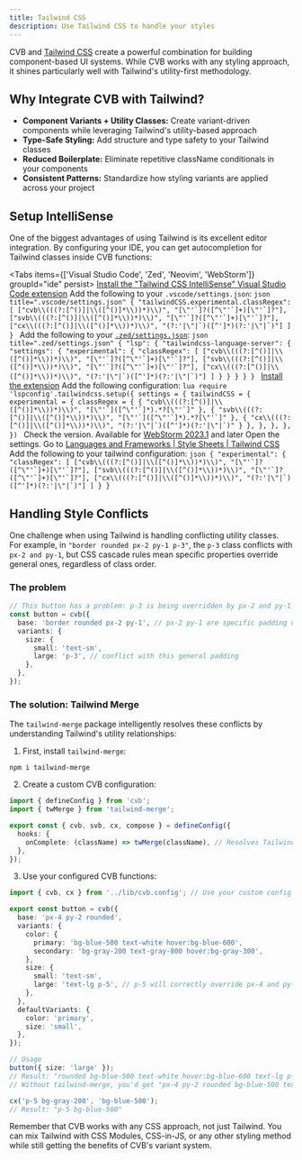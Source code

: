```yaml
---
title: Tailwind CSS
description: Use Tailwind CSS to handle your styles
---
```



CVB and [Tailwind CSS](https://tailwindcss.com/) create a powerful combination for building component-based UI systems. While CVB works with any styling approach, it shines particularly well with Tailwind's utility-first methodology.

## Why Integrate CVB with Tailwind?

- **Component Variants + Utility Classes:** Create variant-driven components while leveraging Tailwind's utility-based approach
- **Type-Safe Styling:** Add structure and type safety to your Tailwind classes
- **Reduced Boilerplate:** Eliminate repetitive className conditionals in your components
- **Consistent Patterns:** Standardize how styling variants are applied across your project

## Setup IntelliSense

One of the biggest advantages of using Tailwind is its excellent editor integration. By configuring your IDE, you can get autocompletion for Tailwind classes inside CVB functions:

<Tabs items={['Visual Studio Code', 'Zed', 'Neovim', 'WebStorm']} groupId="ide" persist>
  <Tab value="Visual Studio Code">
    <Steps>
      <Step>
        [Install the "Tailwind CSS IntelliSense" Visual Studio Code extension](https://marketplace.visualstudio.com/items?itemName=bradlc.vscode-tailwindcss)
      </Step>
      <Step>
        Add the following to your `.vscode/settings.json`:
        ```json title=".vscode/settings.json"
        {
          "tailwindCSS.experimental.classRegex": [
            ["cvb\\(((?:[^()]|\\([^()]*\\))*)\\)", "[\"'`]?([^\"'`]+)[\"'`]?"],
            ["svb\\(((?:[^()]|\\([^()]*\\))*)\\)", "[\"'`]?([^\"'`]+)[\"'`]?"],
            ["cx\\(((?:[^()]|\\([^()]*\\))*)\\)", "(?:'|\"|`)([^']*)(?:'|\"|`)"]
          ]
        }
        ```
      </Step>
    </Steps>
  </Tab>
  <Tab value="Zed">
    Add the following to your [`.zed/settings.json`](https://zed.dev/docs/configuring-zed#settings-files):
    ```json title=".zed/settings.json"
    {
      "lsp": {
        "tailwindcss-language-server": {
          "settings": {
            "experimental": {
              "classRegex": [
                ["cvb\\(((?:[^()]|\\([^()]*\\))*)\\)", "[\"'`]?([^\"'`]+)[\"'`]?"],
                ["svb\\(((?:[^()]|\\([^()]*\\))*)\\)", "[\"'`]?([^\"'`]+)[\"'`]?"],
                ["cx\\(((?:[^()]|\\([^()]*\\))*)\\)", "(?:'|\"|`)([^']*)(?:'|\"|`)"]
              ]
            }
          }
        }
      }
    }
    ```
  </Tab>
  <Tab value="Neovim">
    <Steps>
      <Step>
        [Install the extension](https://github.com/neovim/nvim-lspconfig/blob/master/doc/server_configurations.md#tailwindcss)
      </Step>
      <Step>
        Add the following configuration:
        ```lua
        require 'lspconfig'.tailwindcss.setup({
          settings = {
            tailwindCSS = {
              experimental = {
                classRegex = {
                  { "cvb\\(((?:[^()]|\\([^()]*\\))*)\\)", "[\"'`]([^\"'`]*).*?[\"'`]" },
                  { "svb\\(((?:[^()]|\\([^()]*\\))*)\\)", "[\"'`]([^\"'`]*).*?[\"'`]" },
                  { "cx\\(((?:[^()]|\\([^()]*\\))*)\\)", "(?:'|\"|`)([^']*)(?:'|\"|`)" }
                },
              },
            },
          },
        })
        ```
      </Step>
    </Steps>
  </Tab>
  <Tab value="WebStorm">
    <Steps>
      <Step>
        Check the version. Available for [WebStorm 2023.1](https://www.jetbrains.com/webstorm/whatsnew/) and later
      </Step>
      <Step>
        Open the settings. Go to [Languages and Frameworks | Style Sheets | Tailwind CSS](https://www.jetbrains.com/help/webstorm/tailwind-css.html#ws_css_tailwind_configuration)
      </Step>
      <Step>
        Add the following to your tailwind configuration:
        ```json
        {
          "experimental": {
            "classRegex": [
              ["cvb\\(((?:[^()]|\\([^()]*\\))*)\\)", "[\"'`]?([^\"'`]+)[\"'`]?"],
              ["svb\\(((?:[^()]|\\([^()]*\\))*)\\)", "[\"'`]?([^\"'`]+)[\"'`]?"],
              ["cx\\(((?:[^()]|\\([^()]*\\))*)\\)", "(?:'|\"|`)([^']*)(?:'|\"|`)"]
            ]
          }
        }
        ```
      </Step>
    </Steps>
  </Tab>
</Tabs>

## Handling Style Conflicts

One challenge when using Tailwind is handling conflicting utility classes. For example, in `"border rounded px-2 py-1 p-3"`, the `p-3` class conflicts with `px-2 and py-1`, but CSS cascade rules mean specific properties override general ones, regardless of class order.

### The problem

```ts
// This button has a problem: p-3 is being overridden by px-2 and py-1
const button = cvb({
  base: 'border rounded px-2 py-1', // px-2 py-1 are specific padding utilities
  variants: {
    size: {
      small: 'text-sm',
      large: 'p-3', // conflict with this general padding
    },
  },
});
```

### The solution: Tailwind Merge

The `tailwind-merge` package intelligently resolves these conflicts by understanding Tailwind's utility relationships:

1. First, install `tailwind-merge`:

```package-install
npm i tailwind-merge
```

2. Create a custom CVB configuration:

```ts title="cvb.config.ts"
import { defineConfig } from 'cvb';
import { twMerge } from 'tailwind-merge';

export const { cvb, svb, cx, compose } = defineConfig({
  hooks: {
    onComplete: (className) => twMerge(className), // Resolves Tailwind conflicts [!code highlight]
  },
});
```

3. Use your configured CVB functions:

```ts title="components/button.ts"
import { cvb, cx } from '../lib/cvb.config'; // Use your custom config

export const button = cvb({
  base: 'px-4 py-2 rounded',
  variants: {
    color: {
      primary: 'bg-blue-500 text-white hover:bg-blue-600',
      secondary: 'bg-gray-200 text-gray-800 hover:bg-gray-300',
    },
    size: {
      small: 'text-sm',
      large: 'text-lg p-5', // p-5 will correctly override px-4 and py-2
    },
  },
  defaultVariants: {
    color: 'primary',
    size: 'small',
  },
});

// Usage
button({ size: 'large' });
// Result: "rounded bg-blue-500 text-white hover:bg-blue-600 text-lg p-5"
// Without tailwind-merge, you'd get "px-4 py-2 rounded bg-blue-500 text-white hover:bg-blue-600 text-lg p-5"

cx('p-5 bg-gray-200', 'bg-blue-500');
// Result: "p-5 bg-blue-500"
```

<Callout>
  Remember that CVB works with any CSS approach, not just Tailwind. You can mix Tailwind with CSS Modules, CSS-in-JS, or
  any other styling method while still getting the benefits of CVB's variant system.
</Callout>

